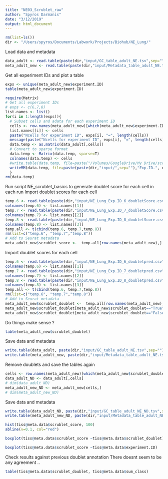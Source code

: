 ```yaml
---
title: "NE03_Scrublet_raw"
author: "Spyros Darmanis"
date: "3/12/2019"
output: html_document
---
```


```r
rm(list=ls())
dir <- "/Users/spyros/Documents/Labwork/Projects/Biohub/NE_Lung/"
```

Load data and metadata
```r
data_adult <- read.table(paste(dir,"input/GC_table_adult_NE.tsv",sep=""))
meta_adult_new <- read.table(paste(dir,"input/Metadata_table_adult_NE.tsv",sep=""))
```


Get all experiment IDs and plot a table
```r
exps <- unique(meta_adult_new$experiment.ID)
table(meta_adult_new$experiment.ID)
```


```r
require(Matrix)
# Get all experiment IDs
# exps <- c(6,7,8)
list.names <- list()
for(i in 1:length(exps)){
  # Subset cells and adata for each experiment ID
  cells <- row.names(meta_adult_new)[which(meta_adult_new$experiment.ID==exps[i])]
  list.names[[i]] <- cells
  paste("Ncells for experiment ID", exps[i], "=", length(cells))
  message(paste("Ncells for experiment ID", exps[i], "=", length(cells)))
  data.temp <- as.matrix(data_adult[,cells])
  # Convert to sparse format 
  data.temp <- Matrix(data.temp, sparse=T)
  colnames(data.temp) <- cells
  #write.table(data.temp, file=paste("/Volumes/GoogleDrive/My Drive/scrublet/NE_analysis/input/","Exp.ID.", exps[i],".tsv" ,sep=""))
  writeMM(data.temp, file=paste(paste(dir,"input/",sep=""),"Exp.ID.", exps[i],".mtx" ,sep=""))
  }
rm(data.temp)
```

Run script NE_scrublet_basics to generate doublet score for each cell in each run 
Import doublet scores for each cell 
```r
temp.6 <- read.table(paste(dir,"input/NE_Lung_Exp.ID_6_doubletScore.csv", sep=""), sep=",")
colnames(temp.6) <- list.names[[1]]
temp.7 <- read.table(paste(dir,"input/NE_Lung_Exp.ID_7_doubletScore.csv", sep=""), sep=",")
colnames(temp.7) <- list.names[[2]]
temp.8 <- read.table(paste(dir,"input/NE_Lung_Exp.ID_8_doubletScore.csv", sep=""), sep=",")
colnames(temp.8) <- list.names[[3]]
temp.all <- t(cbind(temp.6, temp.7,temp.8))
rm(list=c("temp.6", "temp.7","temp.8"))
# Add to Seurat metadata 
meta_adult_new$scrublet_score <-  temp.all[row.names(meta_adult_new),]
```

Import doublet scores for each cell 
```r
temp.6 <- read.table(paste(dir,"input/NE_Lung_Exp.ID_6_doubletpred.csv", sep=""), sep=",")
colnames(temp.6) <- list.names[[1]]
temp.7 <- read.table(paste(dir,"input/NE_Lung_Exp.ID_7_doubletpred.csv", sep=""), sep=",")
colnames(temp.7) <- list.names[[2]]
temp.8 <- read.table(paste(dir,"input/NE_Lung_Exp.ID_8_doubletpred.csv", sep=""), sep=",")
colnames(temp.8) <- list.names[[3]]
temp.all <- t(cbind(temp.6, temp.7,temp.8))
rm(list=c("temp.6", "temp.7","temp.8"))
# Add to Seurat metadata 
meta_adult_new$scrublet_doublet <-  temp.all[row.names(meta_adult_new),]
meta_adult_new$scrublet_doublet[meta_adult_new$scrublet_doublet=="True"] <- T
meta_adult_new$scrublet_doublet[meta_adult_new$scrublet_doublet=="False"] <- F
```
Do things make sense ? 

```r
table(meta_adult_new$scrublet_doublet)
```

Save data and metadata 
```r
write.table(data_adult, paste(dir,"input/GC_table_adult_NE.tsv",sep=""))
write.table(meta_adult_new, paste(dir,"input/Metadata_table_adult_NE.tsv",sep=""))
```

Remove doublets and save the tables again 
```r
cells <- row.names(meta_adult_new)[which(meta_adult_new$scrublet_doublet==F)]
data_adult_ND <- data_adult[,cells]
# dim(data_adult_ND)
meta_adult_new_ND <- meta_adult_new[cells,]
# dim(meta_adult_new_ND)
```

Save data and metadata 
```r
write.table(data_adult_ND, paste(dir,"input/GC_table_adult_NE_ND.tsv",sep=""))
write.table(meta_adult_new_ND, paste(dir,"input/Metadata_table_adult_NE_ND.tsv",sep=""))
```




```r
hist(tiss@meta.data$scrublet_score, 100) 
abline(v=0.1, col="red")
```

```r
boxplot(tiss@meta.data$scrublet_score ~tiss@meta.data$scrublet_doublet)
```

```r
boxplot(tiss@meta.data$scrublet_score ~tiss@meta.data$experiment.ID)
```

Check results against previous doublet annotation
There doesnt seem to be any agreement .. 
```r
table(tiss@meta.data$scrublet_doublet, tiss@meta.data$sum_class)
```


